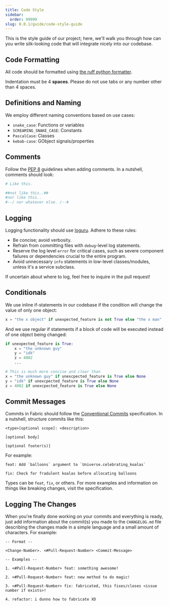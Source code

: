 ```yaml
---
title: Code Style
sidebar:
  order: 99999
slug: 0.0.1/guide/code-style-guide
---
```


This is the style guide of our project; here, we'll walk you through how can you write silk-looking code that will integrate nicely into our codebase.

## Code Formatting

All code should be formatted using [the ruff python formatter](https://github.com/astral-sh/ruff).

Indentation must be 4 **spaces**. Please do not use tabs or any number other than 4 spaces.

## Definitions and Naming

We employ different naming conventions based on use cases:

- `snake_case`: Functions or variables
- `SCREAMING_SNAKE_CASE`: Constants
- `PascalCase`: Classes
- `kebab-case`: GObject signals/properties

## Comments

Follow the [PEP 8](https://peps.python.org/pep-0008/) guidelines when adding comments. In a nutshell, comments should look:

```python
# Like this.

##not like this..##
#nor like this..
#--/ nor whatever else. /--#
```

## Logging

Logging functionality should use [loguru](https://github.com/Delgan/loguru). Adhere to these rules:

- Be concise; avoid verbosity.
- Refrain from committing files with `debug`-level log statements.
- Reserve the log level `error` for critical cases, such as severe component failures or dependencies crucial to the entire program.
- Avoid unnecessary `info` statements in low-level classes/modules, unless it's a service subclass.

If uncertain about where to log, feel free to inquire in the pull request!

## Conditionals

We use inline if-statements in our codebase if the condition will change the value of only one object:

```python
x = "the x object" if unexpected_feature is not True else "the x man"
```

And we use regular if statements if a block of code will be executed instead of one object being changed:

```python
if unexpected_feature is True:
    x = "the unknown guy"
    y = "idk"
    z = 4002
    ...

# This is much more concise and clear than
x = "the unknown guy" if unexcpected_feature is True else None
y = "idk" if unexcpected_feature is True else None
z = 4002 if unexcpected_feature is True else None
```

## Commit Messages

Commits in Fabric should follow the [Conventional Commits](https://www.conventionalcommits.org/en/v1.0.0/) specification. In a nutshell, structure commits like this:

```
<type>[optional scope]: <description>

[optional body]

[optional footer(s)]
```

For example:

```
feat: Add `balloons` argument to `Universe.celebrating_koalas`
```

```
fix: Check for fradulent koalas before allocating balloons
```

Types can be `feat`, `fix`, or others. For more examples and information on things like breaking changes, visit the specification.

## Logging The Changes

When you're finally done working on your commits and everything is ready, just add information about the commit(s) you made to the `CHANGELOG.md` file describing the changes made in a simple language and a small amount of characters. For example:

```
-- Format --

<Change-Number>. <#Pull-Request-Number> <Commit-Message>

-- Examples --

1. <#Pull-Request-Number> feat: something awesome!

2. <#Pull-Request-Number> feat: new method to do magic!

3. <#Pull-Request-Number> fix: fabricated, this fixes/closes <issue number if exists>!

4. refactor: i dunno how to fabricate XD
```
